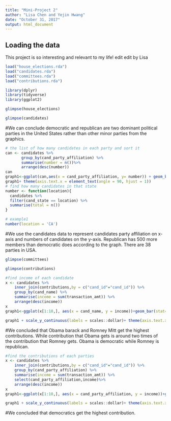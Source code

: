 ```yaml
---
title: "Mini-Project 2"
author: "Lisa Chen and Yejin Hwang"
date: "October 31, 2017"
output: html_document
---
```



## Loading the data

This project is so interesting and relevant to my life! edit
edit by Lisa

```r
load("house_elections.rda")
load("candidates.rda")
load("committees.rda")
load("contributions.rda")
```


```r
library(dplyr)
library(tidyverse)
library(ggplot2)
```
```r
glimpse(house_elections)
```
```r
glimpse(candidates)
```
#We can conclude democratic and republican are two dominant political parties in the United States rather than other minor parties from the graphics.

```r
# the list of how many candidates in each party and sort it
can <- candidates %>%
       group_by(cand_party_affiliation) %>%
       summarise(number = n())%>%
       arrange(desc(number))
can
graph1<-ggplot(can,aes(x = cand_party_affiliation, y= number)) + geom_bar(stat="identity")
graph1+ theme(axis.text.x = element_text(angle = 90, hjust = 1))
# find how many candidates in that state
number <- function(location){
  candidates %>%
  filter(cand_state == location) %>%
  summarise(total = n())
}

# example1
number(location = 'CA')
```
#We use the candidates data to represent candidates party affiliation on x-axis and numbers of candidates on the y-axis. Republican has 500 more members than democratic does according to the graph. There are 38 parties in USA.

```r
glimpse(committees)
```
```r
glimpse(contributions)
```


```r
#find income of each candidate
x <- candidates %>%
    inner_join(contributions,by = c("cand_id"="cand_id")) %>%
    group_by(cand_name) %>%
    summarise(income = sum(transaction_amt)) %>%
    arrange(desc(income))
x
graph1<-ggplot(x[1:10,], aes(x = cand_name, y = income))+geom_bar(stat="identity")

graph1 + scale_y_continuous(labels = scales::dollar)+ theme(axis.text.x = element_text(angle = 90, hjust = 1))
```


#We concluded that Obama barack and Romney Mitt get the highest contributions. While contribution that Obama gets is around two times of the contribution that Romney gets. Obama is democratic while Romney is republican.

```r
#find the contributions of each parties
x <- candidates %>%
    inner_join(contributions,by = c("cand_id"="cand_id")) %>%
    group_by(cand_party_affiliation) %>%
    summarise(income = sum(transaction_amt)) %>%
    select(cand_party_affiliation,income)%>%
    arrange(desc(income))
x
graph1<-ggplot(x[1:10,], aes(x = cand_party_affiliation, y = income))+geom_bar(stat="identity")

graph1 + scale_y_continuous(labels = scales::dollar)+ theme(axis.text.x = element_text(angle = 90, hjust = 1))
```


#We concluded that democratics get the highest contribution.